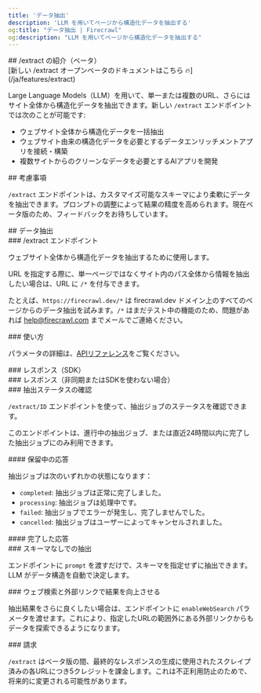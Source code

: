 ```yaml
---
title: 'データ抽出'
description: 'LLM を用いてページから構造化データを抽出する'
og:title: "データ抽出 | Firecrawl"
og:description: "LLM を用いてページから構造化データを抽出する"
---
```



<div id="introducing-extract-beta">
  ## /extract の紹介（ベータ）
</div>

<Warning>
  [新しい /extract オープンベータのドキュメントはこちら 🔥](/ja/features/extract)
</Warning>

Large Language Models（LLM）を用いて、単一または複数のURL、さらにはサイト全体から構造化データを抽出できます。新しい `/extract` エンドポイントでは次のことが可能です:

* ウェブサイト全体から構造化データを一括抽出
* ウェブサイト由来の構造化データを必要とするデータエンリッチメントアプリを接続・構築
* 複数サイトからのクリーンなデータを必要とするAIアプリを開発

<div id="considerations">
  ## 考慮事項
</div>

`/extract` エンドポイントは、カスタマイズ可能なスキーマにより柔軟にデータを抽出できます。プロンプトの調整によって結果の精度を高められます。現在ベータ版のため、フィードバックをお待ちしています。

<div id="extracting-data">
  ## データ抽出
</div>

<div id="extract-endpoint">
  ### /extract エンドポイント
</div>

ウェブサイト全体から構造化データを抽出するために使用します。

URL を指定する際に、単一ページではなくサイト内のパス全体から情報を抽出したい場合は、URL に `/*` を付与できます。

たとえば、`https://firecrawl.dev/*` は firecrawl.dev ドメイン上のすべてのページからのデータ抽出を試みます。`/*` はまだテスト中の機能のため、問題があれば help@firecrawl.com までメールでご連絡ください。

<div id="usage">
  ### 使い方
</div>

<CodeGroup>
  <ExtractPython />

  <ExtractNode />

  <ExtractCURL />
</CodeGroup>

パラメータの詳細は、[APIリファレンス](https://docs.firecrawl.dev/api-reference/endpoint/extract)をご覧ください。

<div id="response-sdks">
  ### レスポンス（SDK）
</div>

<ExtractOutput />

<div id="response-async-or-not-using-sdks">
  ### レスポンス（非同期またはSDKを使わない場合）
</div>

<ExtractStatusAsync />

<div id="checking-extract-status">
  ### 抽出ステータスの確認
</div>

`/extract/ID` エンドポイントを使って、抽出ジョブのステータスを確認できます。

<Note>このエンドポイントは、進行中の抽出ジョブ、または直近24時間以内に完了した抽出ジョブにのみ利用できます。</Note>

<CodeGroup>
  <CheckExtractJobCURL />
</CodeGroup>

<div id="pending-response">
  #### 保留中の応答
</div>

抽出ジョブは次のいずれかの状態になります：

* `completed`: 抽出ジョブは正常に完了しました。
* `processing`: 抽出ジョブは処理中です。
* `failed`: 抽出ジョブでエラーが発生し、完了しませんでした。
* `cancelled`: 抽出ジョブはユーザーによってキャンセルされました。

<ExtractStatusPending />

<div id="completed-response">
  #### 完了した応答
</div>

<ExtractStatusDone />

<div id="extracting-without-schema">
  ### スキーマなしでの抽出
</div>

エンドポイントに `prompt` を渡すだけで、スキーマを指定せずに抽出できます。LLM がデータ構造を自動で決定します。

<CodeGroup>
  <ExtractNoSchemaCURL />
</CodeGroup>

<div id="improving-results-with-web-search-external-links">
  ### ウェブ検索と外部リンクで結果を向上させる
</div>

抽出結果をさらに良くしたい場合は、エンドポイントに `enableWebSearch` パラメータを渡せます。これにより、指定したURLの範囲外にある外部リンクからもデータを探索できるようになります。

<div id="billing">
  ### 請求
</div>

`/extract` はベータ版の間、最終的なレスポンスの生成に使用されたスクレイプ済みの各URLにつき5クレジットを課金します。これは不正利用防止のためで、将来的に変更される可能性があります。